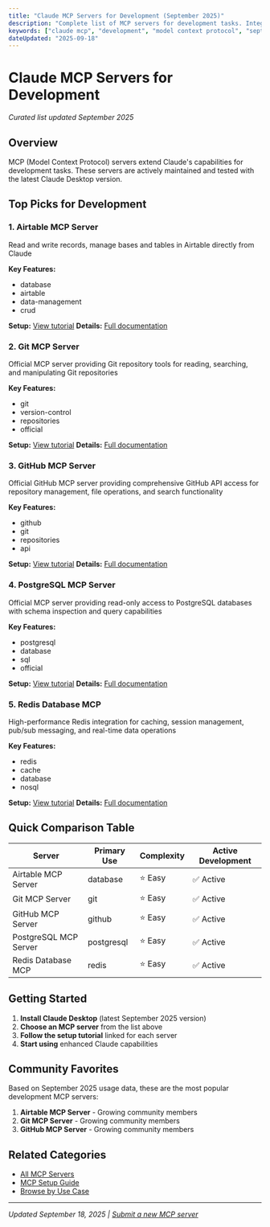 ```yaml
---
title: "Claude MCP Servers for Development (September 2025)"
description: "Complete list of MCP servers for development tasks. Integration guides and setup instructions included."
keywords: ["claude mcp", "development", "model context protocol", "september 2025"]
dateUpdated: "2025-09-18"
---
```


# Claude MCP Servers for Development

*Curated list updated September 2025*

## Overview

MCP (Model Context Protocol) servers extend Claude's capabilities for development tasks. These servers are actively maintained and tested with the latest Claude Desktop version.

## Top Picks for Development


### 1. Airtable MCP Server

Read and write records, manage bases and tables in Airtable directly from Claude

**Key Features:**
- database
- airtable
- data-management
- crud

**Setup:** [View tutorial](/tutorials/setup-airtable-mcp-server)
**Details:** [Full documentation](/mcp/airtable-mcp-server)


### 2. Git MCP Server

Official MCP server providing Git repository tools for reading, searching, and manipulating Git repositories

**Key Features:**
- git
- version-control
- repositories
- official

**Setup:** [View tutorial](/tutorials/setup-git-server)
**Details:** [Full documentation](/mcp/git-server)


### 3. GitHub MCP Server

Official GitHub MCP server providing comprehensive GitHub API access for repository management, file operations, and search functionality

**Key Features:**
- github
- git
- repositories
- api

**Setup:** [View tutorial](/tutorials/setup-github-mcp-server)
**Details:** [Full documentation](/mcp/github-mcp-server)


### 4. PostgreSQL MCP Server

Official MCP server providing read-only access to PostgreSQL databases with schema inspection and query capabilities

**Key Features:**
- postgresql
- database
- sql
- official

**Setup:** [View tutorial](/tutorials/setup-postgresql-mcp)
**Details:** [Full documentation](/mcp/postgresql-mcp)


### 5. Redis Database MCP

High-performance Redis integration for caching, session management, pub/sub messaging, and real-time data operations

**Key Features:**
- redis
- cache
- database
- nosql

**Setup:** [View tutorial](/tutorials/setup-redis-database)
**Details:** [Full documentation](/mcp/redis-database)


## Quick Comparison Table

| Server | Primary Use | Complexity | Active Development |
|--------|-------------|------------|-------------------|
| Airtable MCP Server | database | ⭐ Easy | ✅ Active |
| Git MCP Server | git | ⭐ Easy | ✅ Active |
| GitHub MCP Server | github | ⭐ Easy | ✅ Active |
| PostgreSQL MCP Server | postgresql | ⭐ Easy | ✅ Active |
| Redis Database MCP | redis | ⭐ Easy | ✅ Active |

## Getting Started

1. **Install Claude Desktop** (latest September 2025 version)
2. **Choose an MCP server** from the list above
3. **Follow the setup tutorial** linked for each server
4. **Start using** enhanced Claude capabilities

## Community Favorites

Based on September 2025 usage data, these are the most popular development MCP servers:

1. **Airtable MCP Server** - Growing community members
2. **Git MCP Server** - Growing community members
3. **GitHub MCP Server** - Growing community members

## Related Categories

- [All MCP Servers](/mcp)
- [MCP Setup Guide](/tutorials/mcp-setup-september-2025)
- [Browse by Use Case](/use-cases)

---

*Updated September 18, 2025 | [Submit a new MCP server](/submit)*
